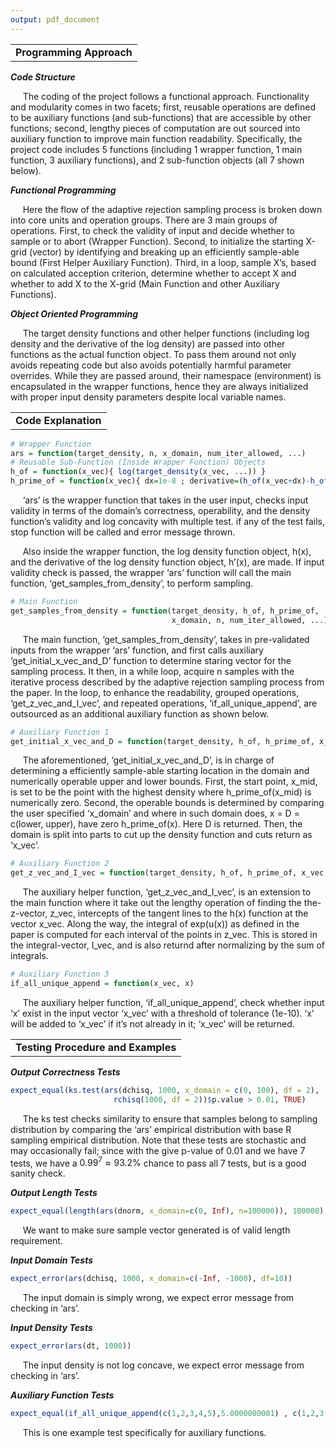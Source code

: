 ```yaml
---
output: pdf_document
---
```


---------------------------
**Programming Approach**
---------------------------

***Code Structure***

$\ \ \ \ $ The coding of the project follows a functional approach. Functionality and modularity comes in two facets; first, reusable operations are defined to be auxiliary functions (and sub-functions) that are accessible by other functions; second, lengthy pieces of computation are out sourced into auxiliary function to improve main function readability. Specifically, the project code includes 5 functions (including 1 wrapper function, 1 main function, 3 auxiliary functions), and 2 sub-function objects (all 7 shown below). 

***Functional Programming***

$\ \ \ \ $ Here the flow of the adaptive rejection sampling process is broken down into core units and operation groups. There are 3 main groups of operations. First, to check the validity of input and decide whether to sample or to abort (Wrapper Function). Second, to initialize the starting X-grid (vector) by identifying and breaking up an efficiently sample-able bound (First Helper Auxiliary Function). Third, in a loop, sample X's, based on calculated acception criterion, determine whether to accept X and whether to add X to the X-grid (Main Function and other Auxiliary Functions). 

***Object Oriented Programming***

$\ \ \ \ $  The target density functions and other helper functions (including log density and the derivative of the log density) are passed into other functions as the actual function object. To pass them around not only avoids repeating code but also avoids potentially harmful parameter overrides. While they are passed around, their namespace (environment) is encapsulated in the wrapper functions, hence they are always initialized with proper input density parameters despite local variable names. 



\newpage

---------------------------
**Code Explanation**
---------------------------

```r
# Wrapper Function
ars = function(target_density, n, x_domain, num_iter_allowed, ...)
# Reusable Sub-Function (Inside Wrapper Function) Objects
h_of = function(x_vec){ log(target_density(x_vec, ...)) }
h_prime_of = function(x_vec){ dx=1e-8 ; derivative=(h_of(x_vec+dx)-h_of(x_vec))/dx }
```
$\ \ \ \ $  'ars' is the wrapper function that takes in the user input, checks input validity in terms of the domain's correctness, operability, and the density function's validity and log concavity with multiple test. if any of the test fails, stop function will be called and error message thrown. 

$\ \ \ \ $ Also inside the wrapper function, the log density function object, h(x), and the derivative of the log density function object,  h'(x), are made. If input validity check is passed, the wrapper 'ars' function will call the main function, 'get_samples_from_density', to perform sampling.

```r
# Main Function
get_samples_from_density = function(target_density, h_of, h_prime_of, 
                                    x_domain, n, num_iter_allowed, ...)
```
$\ \ \ \ $ The main function, 'get_samples_from_density', takes in pre-validated inputs from the wrapper 'ars' function, and first calls auxiliary 'get_initial_x_vec_and_D' function to determine staring vector for the sampling process. It then, in a while loop, acquire n samples with the iterative process described by the adaptive rejection sampling process from the paper. In the loop, to enhance the readability, grouped operations, 'get_z_vec_and_I_vec', and repeated operations, 'if_all_unique_append', are outsourced as an additional auxiliary function as shown below.


```r
# Auxiliary Function 1
get_initial_x_vec_and_D = function(target_density, h_of, h_prime_of, x_domain, ...)
```
$\ \ \ \ $ The aforementioned, 'get_initial_x_vec_and_D', is in charge of determining a efficiently sample-able starting location in the domain and numerically operable upper and lower bounds. First, the start point, x_mid, is set to be the point with the highest density where h_prime_of(x_mid) is numerically zero. Second, the operable bounds is determined by comparing the user specified 'x_domain' and where in such domain does, x = D = c(lower, upper), have zero h_prime_of(x). Here D is returned. Then, the domain is split into parts to cut up the density function and cuts return as 'x_vec'.


```r
# Auxiliary Function 2
get_z_vec_and_I_vec = function(target_density, h_of, h_prime_of, x_vec, d, ...)
```
$\ \ \ \ $ The auxiliary helper function, 'get_z_vec_and_I_vec', is an extension to the main function where it take out the lengthy operation of finding the the-z-vector, z_vec, intercepts of the tangent lines to the h(x) function at the vector x_vec. Along the way, the integral of exp(u(x)) as defined in the paper is computed for each interval of the points in z_vec. This is stored in the integral-vector, I_vec, and is also returnd after normalizing by the sum of integrals. 


```r
# Auxiliary Function 3
if_all_unique_append = function(x_vec, x)
``` 
$\ \ \ \ $ The auxiliary helper function, 'if_all_unique_append', check whether input 'x' exist in the input vector 'x_vec' with a threshold of tolerance (1e-10). 'x' will be added to 'x_vec' if it's not already in it; 'x_vec' will be returned.



\newpage


---------------------------
**Testing Procedure and Examples**
---------------------------

***Output Correctness Tests***
```r
expect_equal(ks.test(ars(dchisq, 1000, x_domain = c(0, 100), df = 2),
                       rchisq(1000, df = 2))$p.value > 0.01, TRUE)
```
$\ \ \ \ $ The ks test checks similarity to ensure that samples belong to sampling distribution
by comparing the 'ars' empirical distribution with base R sampling empirical distribution. Note that these tests are stochastic and may occasionally fail; since with the give p-value of 0.01 and we have 7 tests, we have a $0.99^7 \approx 93.2\%$ chance to pass all 7 tests, but is a good sanity check.


***Output Length Tests***
```r
expect_equal(length(ars(dnorm, x_domain=c(0, Inf), n=100000)), 100000)
```
$\ \ \ \ $ We want to make sure sample vector generated is of valid length requirement.

***Input Domain Tests***
```r
expect_error(ars(dchisq, 1000, x_domain=c(-Inf, -1000), df=10))
```
$\ \ \ \ $ The input domain is simply wrong, we expect error message from checking in 'ars'.

***Input Density Tests***
```r
expect_error(ars(dt, 1000))
```
$\ \ \ \ $ The input density is not log concave, we expect error message from checking in 'ars'.

***Auxiliary Function Tests***
```r
expect_equal(if_all_unique_append(c(1,2,3,4,5),5.0000000001) , c(1,2,3,4,5))
```
$\ \ \ \ $ This is one example test specifically for auxiliary functions.

